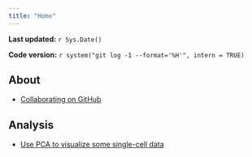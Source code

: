```yaml
---
title: "Home"
---
```


**Last updated:** `r Sys.Date()`

**Code version:** `r system("git log -1 --format='%H'", intern = TRUE)`

## About

*  [Collaborating on GitHub](plan.html)

## Analysis

*  [Use PCA to visualize some single-cell data](single-cell-pca.html)
